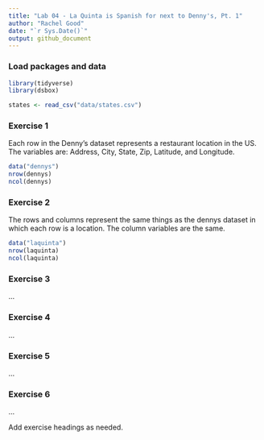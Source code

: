 ```yaml
---
title: "Lab 04 - La Quinta is Spanish for next to Denny's, Pt. 1"
author: "Rachel Good"
date: "`r Sys.Date()`"
output: github_document
---
```


### Load packages and data

```r
library(tidyverse) 
library(dsbox) 
```

```r
states <- read_csv("data/states.csv")
```

### Exercise 1
Each row in the Denny's dataset represents a restaurant location in the US. The variables are: Address, City, State, Zip, Latitude, and Longitude.

```r
data("dennys")
nrow(dennys)
ncol(dennys)
```

### Exercise 2
The rows and columns represent the same things as the dennys dataset in which each row is a location. The column variables are the same.

```r
data("laquinta")
nrow(laquinta)
ncol(laquinta)
```

### Exercise 3

...

### Exercise 4

...

### Exercise 5

...

### Exercise 6

...

 
Add exercise headings as needed.

